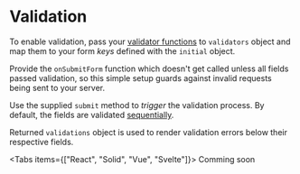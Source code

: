 

# Validation

To enable validation, pass your [validator functions](/docs/guides/validator-functions) to `validators` object and map them
to your form _keys_ defined with the `initial` object.

Provide the `onSubmitForm` function which doesn't get called unless all fields passed validation, so this simple setup guards
against invalid requests being sent to your server.

Use the supplied `submit` method to _trigger_ the validation process.
By default, the fields are validated [sequentially](/docs/guides/validation-triggers#on-submit).

Returned `validations` object is used to render validation errors below their respective fields.

<Tabs items={["React", "Solid", "Vue", "Svelte"]}>
  <Tab>
    <ReactValidation />
  </Tab>
  <Tab>
    <SolidValidation />
  </Tab>
  <Tab>
    <VueValidation />
  </Tab>
  <Tab>Comming soon</Tab>
</Tabs>

